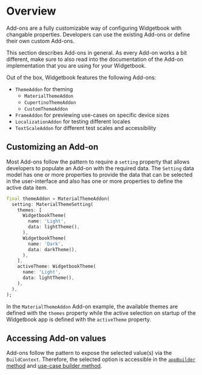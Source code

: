 # Overview

Add-ons are a fully customizable way of configuring Widgetbook with changable properties.
Developers can use the existing Add-ons or define their own custom Add-ons.

<Info>
    This section describes Add-ons in general.
    As every Add-on works a bit different, make sure to also read into the documentation of the Add-on implementation that you are using for your Widgetbook.
</Info>

Out of the box, Widgetbook features the following Add-ons:
- `ThemeAddon` for theming
    - `MaterialThemeAddon`
    - `CupertinoThemeAddon`
    - `CustomThemeAddon`
- `FrameAddon` for previewing use-cases on specific device sizes
- `LocalizationAddon` for testing different locales
- `TextScaleAddon` for different test scales and accessibility

## Customizing an Add-on

Most Add-ons follow the pattern to require a `setting` property that allows developers to populate an Add-on with the required data.
The `Setting` data model has one or more properties to provide the data that can be selected in the user-interface and also has one or more properties to define the active data item. 

```dart title="MaterialThemeAddon example"
final themeAddon = MaterialThemeAddon(
  setting: MaterialThemeSetting(
    themes: [
      WidgetbookTheme(
        name: 'Light',
        data: lightTheme(),
      ),
      WidgetbookTheme(
        name: 'Dark',
        data: darkTheme(),
      ),
    ],
    activeTheme: WidgetbookTheme(
      name: 'Light',
      data: lightTheme(),
    ),
  ),
);
```

In the `MaterialThemeAddon` Add-on example, the available themes are defined with the `themes` property while the active selection on startup of the Widgetbook app is defined with the `activeTheme` property.

## Accessing Add-on values

Add-ons follow the pattern to expose the selected value(s) via the `BuildContext`.
Therefore, the selected option is accessible in the [`appBuilder` method](/getting-started/configuration#customize-how-use-cases-are-previewed) and [use-case builder method](/getting-started/configuration#adding-components-to-the-catalogue).